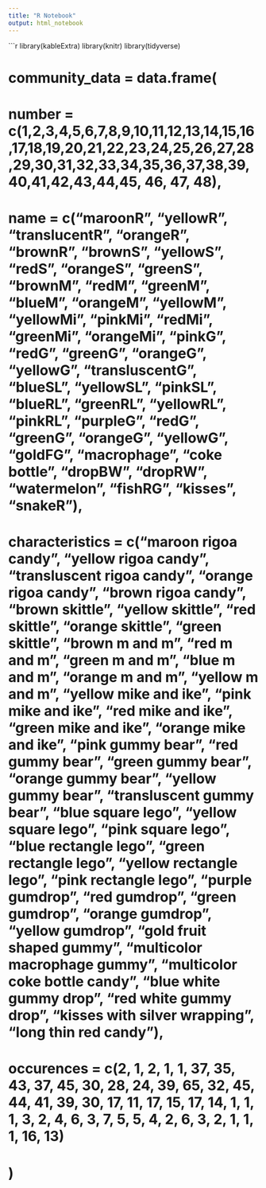 ```yaml
---
title: "R Notebook"
output: html_notebook
---
```

```r
library(kableExtra)
library(knitr)
library(tidyverse)


# community_data = data.frame(
#   number = c(1,2,3,4,5,6,7,8,9,10,11,12,13,14,15,16,17,18,19,20,21,22,23,24,25,26,27,28,29,30,31,32,33,34,35,36,37,38,39,40,41,42,43,44,45, 46, 47, 48),
#   name = c("maroonR", "yellowR", "translucentR", "orangeR", "brownR", "brownS", "yellowS", "redS", "orangeS", "greenS", "brownM", "redM", "greenM", "blueM", "orangeM", "yellowM", "yellowMi", "pinkMi", "redMi", "greenMi", "orangeMi", "pinkG", "redG", "greenG", "orangeG", "yellowG", "transluscentG", "blueSL", "yellowSL", "pinkSL", "blueRL", "greenRL", "yellowRL", "pinkRL", "purpleG", "redG", "greenG", "orangeG", "yellowG", "goldFG", "macrophage", "coke bottle", "dropBW", "dropRW", "watermelon", "fishRG", "kisses", "snakeR"),
#   characteristics = c("maroon rigoa candy", "yellow rigoa candy", "transluscent rigoa candy", "orange rigoa candy", "brown rigoa candy", "brown skittle", "yellow skittle", "red skittle", "orange skittle", "green skittle", "brown m and m", "red m and m", "green m and m", "blue m and m", "orange m and m", "yellow m and m", "yellow mike and ike", "pink mike and ike", "red mike and ike", "green mike and ike", "orange mike and ike", "pink gummy bear", "red gummy bear", "green gummy bear", "orange gummy bear", "yellow gummy bear", "transluscent gummy bear", "blue square lego", "yellow square lego", "pink square lego", "blue rectangle lego", "green rectangle lego", "yellow rectangle lego", "pink rectangle lego", "purple gumdrop", "red gumdrop", "green gumdrop", "orange gumdrop", "yellow gumdrop", "gold fruit shaped gummy", "multicolor macrophage gummy", "multicolor coke bottle candy", "blue white gummy drop", "red white gummy drop", "kisses with silver wrapping", "long thin red candy"),
#   occurences = c(2, 1, 2, 1, 1, 37, 35, 43, 37, 45, 30, 28, 24, 39, 65, 32, 45, 44, 41, 39, 30, 17, 11, 17, 15, 17, 14, 1, 1, 1, 3, 2, 4, 6, 3, 7, 5, 5, 4, 2, 6, 3, 2, 1, 1, 1, 16, 13)
# )